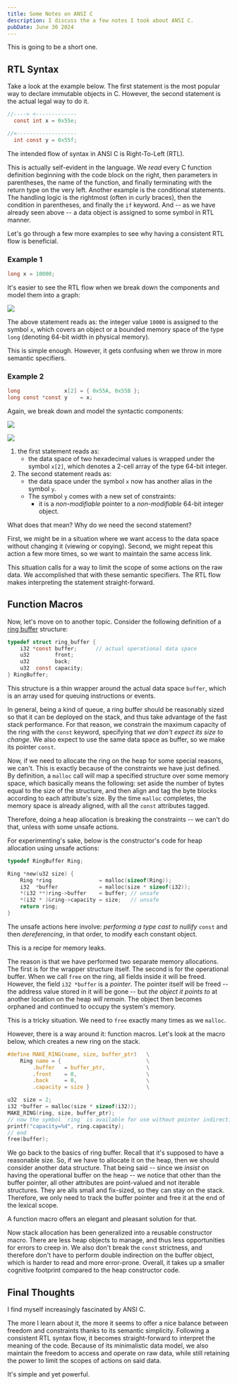 ```yaml
---
title: Some Notes on ANSI C
description: I discuss the a few notes I took about ANSI C.
pubDate: June 30 2024
---
```



This is going to be a short one.

## RTL Syntax

Take a look at the example below. The first statement is the most popular way to declare immutable objects in C. However, the second statement is the actual legal way to do it.

```c
//----> <-------------
  const int x = 0x55e;

//<-------------------
  int const y = 0x55f;
```

The intended flow of syntax in ANSI C is Right-To-Left (RTL).

This is actually self-evident in the language. We *read* every C function definition beginning with the code block on the right, then parameters in parentheses, the name of the function, and finally terminating with the return type on the very left. Another example is the conditional statements. The handling logic is the rightmost (often in curly braces), then the condition in parentheses, and finally the `if` keyword. And -- as we have already seen above -- a data object is assigned to some symbol in RTL manner.

Let's go through a few more examples to see why having a consistent RTL flow is beneficial.

### Example 1

```c
long x = 10000;
```

It's easier to see the RTL flow when we break down the components and model them into a graph:

![](https://mermaid.ink/svg/pako:eNqdkT2PwjAMhv9K5IWFcuUklhx0YrxbuBEz5IjbRspHlToS5eO_k4I4MdeTLduP_Pq9wDFoAglNVF0rdt_otWK1R1iPDdHzYGkzq4PnojdnksvF54rcV6e0Nr6R5aMU5WJVkptVyzLH-mNcrRAO6PvB_QU7FXd6R_HQ0VSQDb55Z40aRVEU1XUicPNPu4qnxpfWjK3EeCt6mIOj6JTR-cEX9EIgcEuOEGRONdUqWUZAf8ujKnH4HfwRJMdEc4ghNS3IWtk-V6nLN9PWqGyUe42QNhziz9PBh5G3O1oHmUs)

The above statement reads as: <HighLight>the integer value</HighLight> `10000` is assigned to <HighLight>the symbol</HighLight> `x`, which covers <HighLight>an object</HighLight> or a bounded memory space <HighLight>of the type</HighLight> `long` (denoting 64-bit width in physical memory).

This is simple enough. However, it gets confusing when we throw in more semantic specifiers.

### Example 2

```c
long              x[2] = { 0x55A, 0x55B };
long const *const y    = x;
```

Again, we break down and model the syntactic components:

![](https://mermaid.ink/svg/pako:eNqdkT1vgzAQhv_K6ZYskNJILG6C1Kpju7RjnMGND7DkD2RsKZTw32uIGmVmuk89uvfeEc9OEjJsvOha-PrgVoogjhz38wD6MGg6bGpnQ96rX2LP211J5qUTUirbsGIpodiWBZlNNUJxKcvXbAlvMO2fZkrF8cRtP5gfp9eSL8fd6ZEWho7WsrSzzSNrVgx5nlfXlcDDnXaFm8x_uQlbwXwrt5ihIW-EkundI7cAHENLhjiylEqqRdSBI7dTWhUxuO_BnpEFHylD72LTIquF7lMVu3QzvSuRbDP3LkkVnP-8Gbr4Ov0Bvcadug)

![](https://mermaid.ink/svg/pako:eNqtkjFvgzAQhf-KdUukKKQEKYubMHVMl3asO7j4AEv4jIyRSpP89xooFKkb6uY7333SvfeukFmFwKFwsi7Zy0WQkl6-CTj1H6zxXYXnTW7JR43-Qn7YJ0c0j7VUSlPB46Fk8f4Yo9mkn6eHfi0V8C6o6cyHrdaiuiUqs9T4w1rUsP0Hl_wbrraaPLq1vO2S5bsa14IqS8WS1TvJoihKbyuB55l2Y6Obk6sBm7LRlcmdofUjxazJ71wyyT60-jMFwQ4MOiO1Cgm8CmJMgC_RoAAengpz2VZegKB7GJWtt68dZcC9a3EHzrZFCTyXVROqtg7n4pOWIclm7qLS3rrnMeND1O_f5qj6xg)

1. the first statement reads as:
	- <HighLight>the data space</HighLight> of two hexadecimal values is wrapped under <HighLight>the symbol</HighLight> `x[2]`, which denotes a 2-cell array <HighLight>of the type 64-bit integer</HighLight>.
2. The second statement reads as:
	- the data space under the symbol `x` now has <HighLight>another alias in the symbol</HighLight> `y`.
	- The symbol `y` comes with a new set of constraints:
		- it is a *non-modifiable* pointer to a *non-modifiable* 64-bit integer object.

What does that mean? Why do we need the second statement?

First, we might be in a situation where we want access to the data space without changing it (viewing or copying). Second, we might repeat this action a few more times, so we want to maintain the same access link.

This situation calls for a way to limit the scope of some actions on the raw data. We accomplished that with these semantic specifiers. The RTL flow makes interpreting the statement straight-forward.

## Function Macros

Now, let's move on to another topic. Consider the following definition of a [ring buffer](https://en.wikipedia.org/wiki/Circular_buffer) structure:

```c
typedef struct ring_buffer {
	i32 *const buffer;      // actual operational data space
	u32        front;
	u32        back;
	u32  const capacity;
} RingBuffer;
```

This structure is a thin wrapper around the actual data space `buffer`, which is an array used for queuing instructions or events.

In general, being a kind of queue, a ring buffer should be reasonably sized so that it can be deployed on the stack, and thus take advantage of the fast stack performance. For that reason, we constrain the maximum capacity of the ring with the `const` keyword, specifying that *we don't expect its size to change*. We also expect to use the same data space as buffer, so we make its pointer `const`.

Now, if we need to allocate the ring on the heap for some special reasons, we can't. This is exactly because of the constraints we have just defined. By definition, a `malloc` call will map a specified structure over some memory space, which basically means the following: <HighLight>set aside the number of bytes</HighLight> equal to the size of the structure, and then <HighLight>align and tag the byte blocks</HighLight> according to each attribute's size. By the time `malloc` completes, the memory space is already aligned, with all the `const` attributes tagged.

Therefore, doing a heap allocation is breaking the constraints -- we can't do that, unless with some unsafe actions.
 
For experimenting's sake, below is the constructor's code for heap allocation using unsafe actions:
 
```c
typedef RingBuffer Ring;

Ring *new(u32 size) {
    Ring *ring               = malloc(sizeof(Ring));
    i32  *buffer             = malloc(size * sizeof(i32));
    *(i32 **)ring->buffer    = buffer; // unsafe
    *(i32 * )&ring->capacity = size;   // unsafe
    return ring;
}
```

The unsafe actions here involve: *performing a type cast to nullify* `const` and then *dereferencing*, in that order, to modify each constant object.

This is a recipe for memory leaks.

The reason is that we have performed two separate memory allocations. The first is for the wrapper structure itself. The second is for the operational buffer. When we call `free` on the ring, all fields inside it will be freed. However, the field `i32 *buffer` is a *pointer*. The pointer itself will be freed -- the address value stored in it will be gone -- but *the object it points to* at another location on the heap *will remain*. The object then becomes orphaned and continued to occupy the system's memory.

This is a tricky situation. We need to `free` exactly many times as we `malloc`.

However, there is a way around it: <HighLight>function macros</HighLight>. Let's look at the macro below, which creates a new ring on the stack.

```c
#define MAKE_RING(name, size, buffer_ptr)   \
    Ring name = {                           \
        .buffer   = buffer_ptr,             \
        .front    = 0,                      \
        .back     = 0,                      \
        .capacity = size }                  \

u32  size = 2;
i32 *buffer = malloc(size * sizeof(i32));
MAKE_RING(ring, size, buffer_ptr);
// now the symbol `ring` is available for use without pointer indirection.
printf("capacity=%d", ring.capacity);
// end
free(buffer);
```
We go back to the basics of ring buffer. Recall that it's supposed to have a reasonable size. So, if we have to allocate it on the heap, then we should consider another data structure. That being said -- since we *insist* on having the operational buffer on the heap -- we notice that other than the buffer pointer, all other attributes are point-valued and not iterable structures. They are alls small and fix-sized, so they can stay on the stack. Therefore, we only need to track the buffer pointer and free it at the end of the lexical scope.

A function macro offers an elegant and pleasant solution for that.

Now stack allocation has been generalized into a reusable constructor macro. There are less heap objects to manage, and thus less opportunities for errors to creep in. We also don't break the `const` strictness, and therefore don't have to perform double indirection on the buffer object, which is harder to read and more error-prone. Overall, it takes up a smaller cognitive footprint compared to the heap constructor code.

## Final Thoughts

I find myself increasingly fascinated by ANSI C.

The more I learn about it, the more it seems to offer a nice balance between freedom and constraints thanks to its semantic simplicity. Following a consistent RTL syntax flow, it becomes straight-forward to interpret the meaning of the code. Because of its minimalistic data model, we also maintain the freedom to access and operate on raw data, while still retaining the power to limit the scopes of actions on said data.

It's simple and yet powerful.

